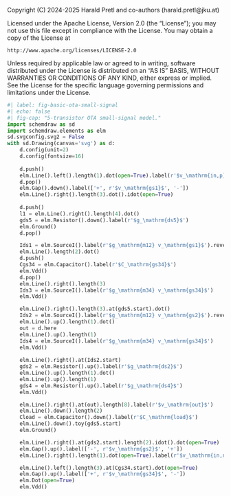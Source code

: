 ::: {.content-hidden}
Copyright (C) 2024-2025 Harald Pretl and co-authors (harald.pretl@jku.at)

Licensed under the Apache License, Version 2.0 (the "License");
you may not use this file except in compliance with the License.
You may obtain a copy of the License at

    http://www.apache.org/licenses/LICENSE-2.0

Unless required by applicable law or agreed to in writing, software
distributed under the License is distributed on an "AS IS" BASIS,
WITHOUT WARRANTIES OR CONDITIONS OF ANY KIND, either express or implied.
See the License for the specific language governing permissions and
limitations under the License.
:::

```python
#| label: fig-basic-ota-small-signal
#| echo: false
#| fig-cap: "5-transistor OTA small-signal model."
import schemdraw as sd
import schemdraw.elements as elm
sd.svgconfig.svg2 = False
with sd.Drawing(canvas='svg') as d:
    d.config(unit=2)
    d.config(fontsize=16)
    
    d.push()
    elm.Line().left().length(1).dot(open=True).label(r'$v_\mathrm{in,p}$', 'left').idot(open=True)
    d.pop()
    elm.Gap().down().label(['+', r'$v_\mathrm{gs1}$', '-'])
    elm.Line().right().length(3).dot().idot(open=True)
    
    d.push()
    l1 = elm.Line().right().length(4).dot()
    gds5 = elm.Resistor().down().label(r'$g_\mathrm{ds5}$')
    elm.Ground()
    d.pop()

    Ids1 = elm.SourceI().label(r'$g_\mathrm{m12} v_\mathrm{gs1}$').reverse()
    elm.Line().length(2).dot()
    d.push()
    Cgs34 = elm.Capacitor().label(r'$C_\mathrm{gs34}$')
    elm.Vdd()
    d.pop()
    elm.Line().right().length(3)
    Ids3 = elm.SourceI().label(r'$g_\mathrm{m34} v_\mathrm{gs34}$')
    elm.Vdd()

    elm.Line().right().length(3).at(gds5.start).dot()
    Ids2 = elm.SourceI().label(r'$g_\mathrm{m12} v_\mathrm{gs2}$').reverse()
    elm.Line().up().length(1).dot()
    out = d.here
    elm.Line().up().length(1)
    Ids4 = elm.SourceI().label(r'$g_\mathrm{m34} v_\mathrm{gs34}$')
    elm.Vdd()
    
    elm.Line().right().at(Ids2.start)
    gds2 = elm.Resistor().up().label(r'$g_\mathrm{ds2}$')
    elm.Line().up().length(1).dot()
    elm.Line().up().length(1)
    gds4 = elm.Resistor().up().label(r'$g_\mathrm{ds4}$')
    elm.Vdd()

    elm.Line().right().at(out).length(8).label(r'$v_\mathrm{out}$')
    elm.Line().down().length(2)
    Cload = elm.Capacitor().down().label(r'$C_\mathrm{load}$')
    elm.Line().down().toy(gds5.start)
    elm.Ground()

    elm.Line().right().at(gds2.start).length(2).idot().dot(open=True)
    elm.Gap().up().label(['-', r'$v_\mathrm{gs2}$', '+'])
    elm.Line().right().length(1).dot(open=True).label(r'$v_\mathrm{in,n}$', 'right').idot(open=True)

    elm.Line().left().length(3).at(Cgs34.start).dot(open=True)
    elm.Gap().up().label(['+', r'$v_\mathrm{gs34}$', '-'])
    elm.Dot(open=True)
    elm.Vdd()
```
